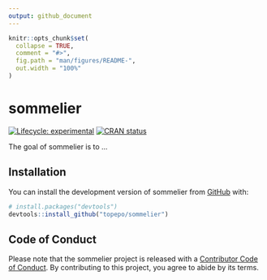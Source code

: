 ```yaml
---
output: github_document
---
```


<!-- README.md is generated from README.Rmd. Please edit that file -->

```r
knitr::opts_chunk$set(
  collapse = TRUE,
  comment = "#>",
  fig.path = "man/figures/README-",
  out.width = "100%"
)
```

# sommelier

<!-- badges: start -->
[![Lifecycle: experimental](https://img.shields.io/badge/lifecycle-experimental-orange.svg)](https://lifecycle.r-lib.org/articles/stages.html#experimental)
[![CRAN status](https://www.r-pkg.org/badges/version/sommelier)](https://CRAN.R-project.org/package=sommelier)
<!-- badges: end -->

The goal of sommelier is to ...

## Installation

You can install the development version of sommelier from [GitHub](https://github.com/) with:

``` r
# install.packages("devtools")
devtools::install_github("topepo/sommelier")
```

## Code of Conduct
  
Please note that the sommelier project is released with a [Contributor Code of Conduct](https://contributor-covenant.org/version/2/1/CODE_OF_CONDUCT.html). By contributing to this project, you agree to abide by its terms.
